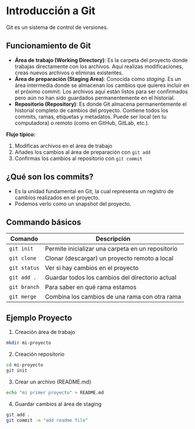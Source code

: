 # Introducción a Git

Git es un sistema de control de versiones.

## Funcionamiento de Git

- **Área de trabajo (Working Directory)**: Es la carpeta del proyecto donde trabajas directamente con los archivos. Aquí realizas modificaciones, creas nuevos archivos o eliminas existentes.
- **Área de preparación (Staging Area)**: Conocida como *staging*. Es un área intermedia donde se almacenan los cambios que quieres incluir en el próximo commit. Los archivos aquí están listos para ser confirmados pero aún no han sido guardados permanentemente en el historial.
- **Repositorio (Repository)**: Es donde Git almacena permanentemente el historial completo de cambios del proyecto. Contiene todos los commits, ramas, etiquetas y metadatos. Puede ser local (en tu computadora) o remoto (como en GitHub, GitLab, etc.).

**Flujo típico:**

1. Modificas archivos en el área de trabajo
2. Añades los cambios al área de preparación con `git add`
3. Confirmas los cambios al repositorio con `git commit`

## ¿Qué son los commits?

- Es la unidad fundamental en Git, la cual representa un registro de cambios realizados en el proyecto.
- Podemos verlo como un snapshot del proyecto.

## Commando básicos

|Comando|Descripción|
|---|---|
|`git init`|Permite inicializar una carpeta en un repositorio|
|`git clone`|Clonar (descargar) un proyecto remoto a local|
|`git status`|Ver si hay cambios en el proyecto|
|`git add .`|Guardar todos los cambios del directorio actual|
|`git branch`|Para saber en qué rama estamos|
|`git merge`|Combina los cambios de una rama con otra rama|


## Ejemplo Proyecto

1. Creación área de trabajo
```sh
mkdir mi-proyecto
```

2. Creación repositorio

```sh
cd mi-proyecto
git init
```

3. Crear un archivo (README.md)

```sh
echo "mi primer proyecto" > README.md
```

4. Guardar cambios al área de staging

```sh
git add .
git commit -m "add readme file"
```